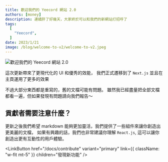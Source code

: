 ```yaml
---
title: 歡迎我們的 Yeecord 網站 2.0
authors: [money]
description: 連續肝了好幾天，大家終於可以和我們的新網站打招呼了
tags:
  [
	"Yeecord",
  ]
date: 2023/1/21
image: /blog/welcome-to-v2/welcome-to-v2.jpeg
---
```



![歡迎我們的 Yeecord 網站 2.0](/blog/welcome-to-v2/welcome-to-v2.jpeg)

這次更新帶來了更現代化的 UI 和優秀的效能，
我們正式遷移到了 `Next.js` 並且在主頁運用了更多的效果

不過大部分東西都是重寫的，舊的文檔可能有問題。
雖然我已經盡量把全部文檔都看一遍，但如果發現有問題請向我們報告～

## 貢獻者需要注意什麼？

更新之後我們希望 markdown 能夠更加靈活，我們提供了一些組件來讓你創造出更美麗的文檔，
如果有興趣的話，我們也非常建議你理解 `React.js`, 這可以讓你創造出更有互動性的用戶體驗。

<LinkButton
  href="/docs/contribute"
  variant="primary"
  link={{ className: "w-fit mt-5" }}
  children="發現新功能"
/>
